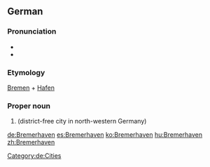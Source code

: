 ==German==
{{wikipedia}}
{{wikipedia|lang=de}}

===Pronunciation===
* {{IPA|lang=de|/bʁeːmɐˈhaːfən/}}
* {{audio|De-Bremerhaven.ogg|Audio|lang=de}}

===Etymology===
[[Bremen]] + [[Hafen]]

===Proper noun===
{{de-proper noun}}

# {{l|en|Bremerhaven}} (district-free city in north-western Germany)

[[Category:de:Cities]]

[[de:Bremerhaven]]
[[es:Bremerhaven]]
[[ko:Bremerhaven]]
[[hu:Bremerhaven]]
[[zh:Bremerhaven]]